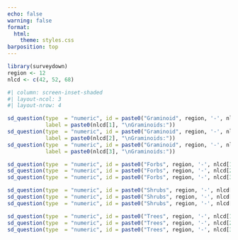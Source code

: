 ```yaml
---
echo: false
warning: false
format:
  html:
    theme: styles.css
barposition: top 
---
```


```r
library(surveydown)
region <- 12
nlcd <- c(42, 52, 68)
```

::: {.div .species-row width="100%"}

```r
#| column: screen-inset-shaded
#| layout-ncol: 3
#| layout-nrow: 4

sd_question(type  = "numeric", id = paste0("Graminoid", region, '-', nlcd[1], "area"), 
            label = paste0(nlcd[1], "\nGraminoids:"))
sd_question(type  = "numeric", id = paste0("Graminoid", region, '-', nlcd[2], "area"), 
            label = paste0(nlcd[2], "\nGraminoids:"))
sd_question(type  = "numeric", id = paste0("Graminoid", region, '-', nlcd[3], "area"),
            label = paste0(nlcd[3], "\nGraminoids:"))

sd_question(type  = "numeric", id = paste0("Forbs", region, '-', nlcd[1], "area"), label = "Forbs:")
sd_question(type  = "numeric", id = paste0("Forbs", region, '-', nlcd[2], "area"), label = "Forbs:")
sd_question(type  = "numeric", id = paste0("Forbs", region, '-', nlcd[3], "area"), label = "Forbs:")

sd_question(type  = "numeric", id = paste0("Shrubs", region, '-', nlcd[1], "area"), label = "Shrubs:")
sd_question(type  = "numeric", id = paste0("Shrubs", region, '-', nlcd[2], "area"), label = "Shrubs:")
sd_question(type  = "numeric", id = paste0("Shrubs", region, '-', nlcd[3], "area"), label = "Shrubs:")

sd_question(type  = "numeric", id = paste0("Trees", region, '-', nlcd[1], "area"), label = "Trees:")
sd_question(type  = "numeric", id = paste0("Trees", region, '-', nlcd[2], "area"), label = "Trees:")
sd_question(type  = "numeric", id = paste0("Trees", region, '-', nlcd[3], "area"), label = "Trees:")
```

:::